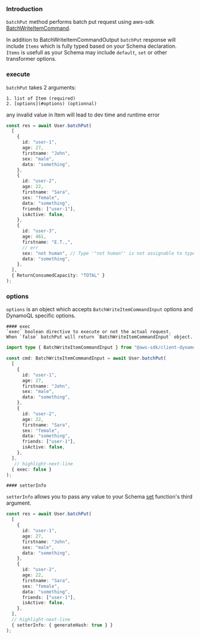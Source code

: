 ### Introduction
`batchPut` method performs batch put request using aws-sdk [BatchWriteItemCommand](https://docs.aws.amazon.com/AWSJavaScriptSDK/v3/latest/client/dynamodb/command/BatchWriteItemCommand/).

In addition to BatchWriteItemCommandOutput `batchPut` response will include `Items` which is fully typed based on your Schema declaration.  
`Items` is usefull as your Schema may include `default`, `set` or other transformer options.


### execute

`batchPut` takes 2 arguments:

    1. list of Item (required)
    2. [options](#options) (optionnal)



any invalid value in Item will lead to dev time and runtime error

```ts
const res = await User.batchPut(
  [
    {
      id: "user-1",
      age: 27,
      firstname: "John",
      sex: "male",
      data: "something",
    },
    {
      id: "user-2",
      age: 22,
      firstname: "Sara",
      sex: "female",
      data: "something",
      friends: ["user-1"],
      isActive: false,
    },
    {
      id: "user-3",
      age: 461,
      firstname: "E.T.,",
      // err
      sex: "not human", // Type '"not human"' is not assignable to type '"male" | "female"'.
      data: "something",
    },
  ],
  { ReturnConsumedCapacity: "TOTAL" }
);

```


### options

`options` is an object which accepts `BatchWriteItemCommandInput` options and DynamoQL specific options.


    #### exec
    `exec` boolean directive to execute or not the actual request.  
    When `false` batchPut will return `BatchWriteItemCommandInput` object.


```ts
import type { BatchWriteItemCommandInput } from "@aws-sdk/client-dynamodb";

const cmd: BatchWriteItemCommandInput = await User.batchPut(
  [
    {
      id: "user-1",
      age: 27,
      firstname: "John",
      sex: "male",
      data: "something",
    },
    {
      id: "user-2",
      age: 22,
      firstname: "Sara",
      sex: "female",
      data: "something",
      friends: ["user-1"],
      isActive: false,
    },
  ],
   // highlight-next-line
  { exec: false }
);
```


    #### setterInfo

`setterInfo` allows you to pass any value to your Schema [set](/docs/schema/data-types/String#--set) function's third argument.

```ts
const res = await User.batchPut(
  [
    {
      id: "user-1",
      age: 27,
      firstname: "John",
      sex: "male",
      data: "something",
    },
    {
      id: "user-2",
      age: 22,
      firstname: "Sara",
      sex: "female",
      data: "something",
      friends: ["user-1"],
      isActive: false,
    },
  ],
  // highlight-next-line
  { setterInfo: { generateHash: true } }
);
```